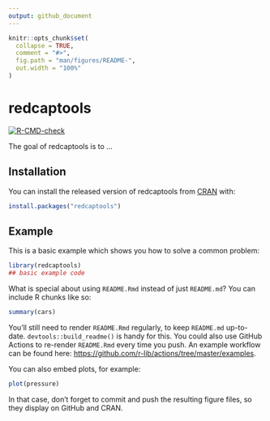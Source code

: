 ```yaml
---
output: github_document
---
```


<!-- README.md is generated from README.Rmd. Please edit that file -->

```r
knitr::opts_chunk$set(
  collapse = TRUE,
  comment = "#>",
  fig.path = "man/figures/README-",
  out.width = "100%"
)
```

# redcaptools

<!-- badges: start -->
[![R-CMD-check](https://github.com/aghaynes/redcaptools/workflows/R-CMD-check/badge.svg)](https://github.com/aghaynes/redcaptools/actions)
<!-- badges: end -->

The goal of redcaptools is to ...

## Installation

You can install the released version of redcaptools from [CRAN](https://CRAN.R-project.org) with:

``` r
install.packages("redcaptools")
```

## Example

This is a basic example which shows you how to solve a common problem:

```r
library(redcaptools)
## basic example code
```

What is special about using `README.Rmd` instead of just `README.md`? You can include R chunks like so:

```r
summary(cars)
```

You'll still need to render `README.Rmd` regularly, to keep `README.md` up-to-date. `devtools::build_readme()` is handy for this. You could also use GitHub Actions to re-render `README.Rmd` every time you push. An example workflow can be found here: <https://github.com/r-lib/actions/tree/master/examples>.

You can also embed plots, for example:

```r
plot(pressure)
```

In that case, don't forget to commit and push the resulting figure files, so they display on GitHub and CRAN.
